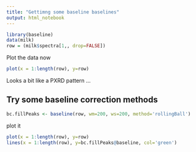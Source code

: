 ```yaml
---
title: "Gettimng some baseline baselines"
output: html_notebook
---
```


```r
library(baseline)
data(milk)
row = (milk$spectra[1,, drop=FALSE])
```

Plot the data now

```r
plot(x = 1:length(row), y=row)  
```
Looks a bit like a PXRD pattern ...

## Try some baseline correction methods

```r
bc.fillPeaks <- baseline(row, wm=200, ws=200, method='rollingBall')
```

plot it 

```r
plot(x = 1:length(row), y=row)  
lines(x = 1:length(row), y=bc.fillPeaks@baseline, col='green')  
```